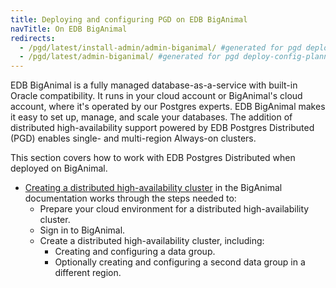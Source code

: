 ```yaml
---
title: Deploying and configuring PGD on EDB BigAnimal
navTitle: On EDB BigAnimal
redirects:
  - /pgd/latest/install-admin/admin-biganimal/ #generated for pgd deploy-config-planning reorg 
  - /pgd/latest/admin-biganimal/ #generated for pgd deploy-config-planning reorg 
---
```


EDB BigAnimal is a fully managed database-as-a-service with built-in Oracle compatibility. It runs in your cloud account or BigAnimal's cloud account, where it's operated by our Postgres experts. EDB BigAnimal makes it easy to set up, manage, and scale your databases. The addition of distributed high-availability support powered by EDB Postgres Distributed (PGD) enables single- and multi-region Always-on clusters. 

This section covers how to work with EDB Postgres Distributed when deployed on BigAnimal. 

* [Creating a distributed high-availability cluster](/biganimal/latest/getting_started/creating_a_cluster/creating_a_dha_cluster/) in the BigAnimal documentation works through the steps needed to:
  * Prepare your cloud environment for a distributed high-availability cluster.
  * Sign in to BigAnimal.
  * Create a distributed high-availability cluster, including:
    * Creating and configuring a data group.
    * Optionally creating and configuring a second data group in a different region.
